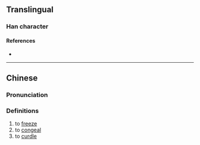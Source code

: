 {{character info}}
==Translingual==

===Han character===
{{Han char|rn=15|rad=冫|as=06|sn=8|four=|canj=IMTC|ids=⿰冫共}}

====References====
* {{Han ref|kx=0132.130|hdz=10297.010|uh=34CB|ud=13515}}

----

==Chinese==
{{zh-forms}}

===Pronunciation===
{{zh-pron
|m=gòng
|c=gung6
|mc=
|oc=
|ma=
|cat=v
}}

===Definitions===
{{zh-hanzi}}

# to [[freeze]]
# to [[congeal]]
# to [[curdle]]